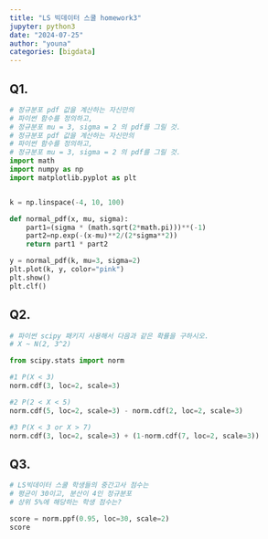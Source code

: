 ```yaml
---
title: "LS 빅데이터 스쿨 homework3"
jupyter: python3
date: "2024-07-25"
author: "youna"
categories: [bigdata]
---
```

## Q1.
```python
# 정규분포 pdf 값을 계산하는 자신만의
# 파이썬 함수를 정의하고, 
# 정규분포 mu = 3, sigma = 2 의 pdf를 그릴 것.
# 정규분포 pdf 값을 계산하는 자신만의
# 파이썬 함수를 정의하고, 
# 정규분포 mu = 3, sigma = 2 의 pdf를 그릴 것.
import math
import numpy as np
import matplotlib.pyplot as plt


k = np.linspace(-4, 10, 100)

def normal_pdf(x, mu, sigma):
    part1=(sigma * (math.sqrt(2*math.pi)))**(-1)
    part2=np.exp(-(x-mu)**2/(2*sigma**2))
    return part1 * part2

y = normal_pdf(k, mu=3, sigma=2)
plt.plot(k, y, color="pink")
plt.show()
plt.clf()

```

## Q2.
```python
# 파이썬 scipy 패키지 사용해서 다음과 같은 확률을 구하시오.
# X ~ N(2, 3^2)

from scipy.stats import norm

#1 P(X < 3)
norm.cdf(3, loc=2, scale=3)
```
```python
#2 P(2 < X < 5)
norm.cdf(5, loc=2, scale=3) - norm.cdf(2, loc=2, scale=3)

```

```python
#3 P(X < 3 or X > 7)
norm.cdf(3, loc=2, scale=3) + (1-norm.cdf(7, loc=2, scale=3))
```



## Q3.
```python
# LS빅데이터 스쿨 학생들의 중간고사 점수는 
# 평균이 30이고, 분산이 4인 정규분포
# 상위 5%에 해당하는 학생 점수는?

score = norm.ppf(0.95, loc=30, scale=2)
score
```

